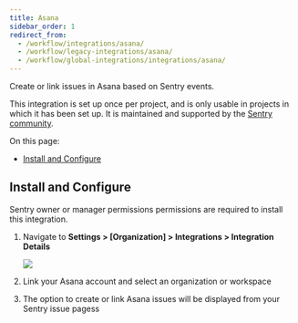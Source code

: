 ```yaml
---
title: Asana
sidebar_order: 1
redirect_from:
  - /workflow/integrations/asana/
  - /workflow/legacy-integrations/asana/
  - /workflow/global-integrations/integrations/asana/
---
```


Create or link issues in Asana based on Sentry events.

This integration is set up once per project, and is only usable in projects in which it has been set up. It is maintained and supported by the [Sentry community](https://forum.sentry.io/).

On this page:
- [Install and Configure](#install-and-configure)

## Install and Configure

<Alert title="Note" level="info">
Sentry owner or manager permissions permissions are required to install this integration.
</Alert>

1. Navigate to **Settings > [Organization] > Integrations > Integration Details**

    ![](asana.png)

2. Link your Asana account and select an organization or workspace
3. The option to create or link Asana issues will be displayed from your Sentry issue pagess
